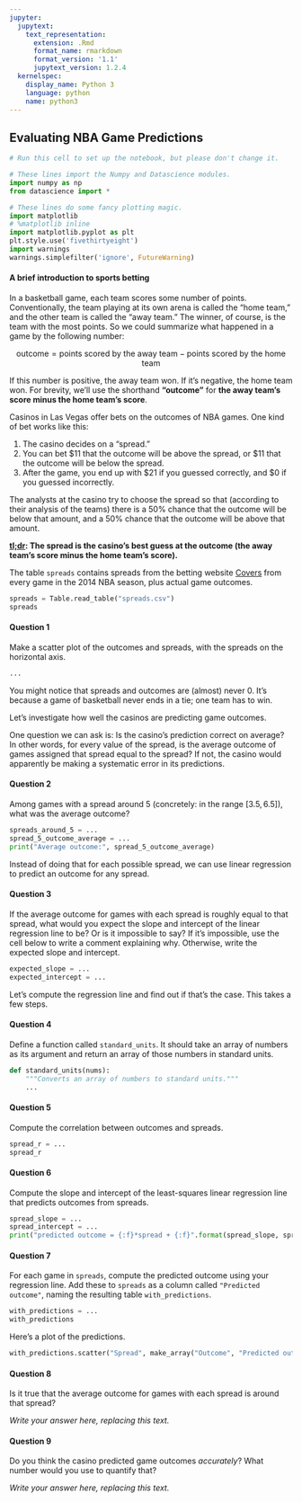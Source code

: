 ```yaml
---
jupyter:
  jupytext:
    text_representation:
      extension: .Rmd
      format_name: rmarkdown
      format_version: '1.1'
      jupytext_version: 1.2.4
  kernelspec:
    display_name: Python 3
    language: python
    name: python3
---
```


<div class="hide">\pagebreak</div>
## Evaluating NBA Game Predictions

```python
# Run this cell to set up the notebook, but please don't change it.

# These lines import the Numpy and Datascience modules.
import numpy as np
from datascience import *

# These lines do some fancy plotting magic.
import matplotlib
# %matplotlib inline
import matplotlib.pyplot as plt
plt.style.use('fivethirtyeight')
import warnings
warnings.simplefilter('ignore', FutureWarning)
```

#### A brief introduction to sports betting
In a basketball game, each team scores some number of points.  Conventionally, the team playing at its own arena is called the "home team," and the other team is called the "away team."  The winner, of course, is the team with the most points.  So we could summarize what happened in a game by the following number:

$$\text{outcome} = \text{points scored by the away team} - \text{points scored by the home team}$$

If this number is positive, the away team won.  If it's negative, the home team won.  For brevity, we'll use the shorthand **"outcome"** for **the away team's score minus the home team's score**.

Casinos in Las Vegas offer bets on the outcomes of NBA games.  One kind of bet works like this:

1. The casino decides on a "spread."
2. You can bet \$11 that the outcome will be above the spread, or \$11 that the outcome will be below the spread.
3. After the game, you end up with \$21 if you guessed correctly, and \$0 if you guessed incorrectly.

The analysts at the casino try to choose the spread so that (according to their analysis of the teams) there is a 50% chance that the outcome will be below that amount, and a 50% chance that the outcome will be above that amount.

**[tl;dr](https://en.wikipedia.org/wiki/Wikipedia:Too_long;_didn%27t_read): The spread is the casino's best guess at the outcome (the away team's score minus the home team's score).**

The table `spreads` contains spreads from the betting website [Covers](http://www.covers.com) from every game in the 2014 NBA season, plus actual game outcomes.  

```python
spreads = Table.read_table("spreads.csv")
spreads
```

<div class="hide">\pagebreak</div>
#### Question 1
Make a scatter plot of the outcomes and spreads, with the spreads on the horizontal axis.

```python
...
```

<div class="hide">\pagebreak</div>
You might notice that spreads and outcomes are (almost) never 0.  It's because a game of basketball never ends in a tie; one team has to win.

Let's investigate how well the casinos are predicting game outcomes.

One question we can ask is: Is the casino's prediction correct on average? In other words, for every value of the spread, is the average outcome of games assigned that spread equal to the spread? If not, the casino would apparently be making a systematic error in its predictions.

#### Question 2
Among games with a spread around 5 (concretely: in the range $[3.5, 6.5]$), what was the average outcome?

```python
spreads_around_5 = ...
spread_5_outcome_average = ...
print("Average outcome:", spread_5_outcome_average)
```

Instead of doing that for each possible spread, we can use linear regression to predict an outcome for any spread.


<div class="hide">\pagebreak</div>
#### Question 3
If the average outcome for games with each spread is roughly equal to that spread, what would you expect the slope and intercept of the linear regression line to be?  Or is it impossible to say?  If it's impossible, use the cell below to write a comment explaining why.  Otherwise, write the expected slope and intercept.

```python
expected_slope = ...
expected_intercept = ...
```

Let's compute the regression line and find out if that's the case.  This takes a few steps.


<div class="hide">\pagebreak</div>
#### Question 4
Define a function called `standard_units`.  It should take an array of numbers as its argument and return an array of those numbers in standard units.

```python
def standard_units(nums):
    """Converts an array of numbers to standard units."""
    ...
```

<div class="hide">\pagebreak</div>
#### Question 5
Compute the correlation between outcomes and spreads.

```python
spread_r = ...
spread_r
```

<div class="hide">\pagebreak</div>
#### Question 6
Compute the slope and intercept of the least-squares linear regression line that predicts outcomes from spreads.

```python
spread_slope = ...
spread_intercept = ...
print("predicted outcome = {:f}*spread + {:f}".format(spread_slope, spread_intercept))
```

<div class="hide">\pagebreak</div>
#### Question 7
For each game in `spreads`, compute the predicted outcome using your regression line.  Add these to `spreads` as a column called `"Predicted outcome"`, naming the resulting table `with_predictions`.

```python
with_predictions = ...
with_predictions
```

Here's a plot of the predictions.

```python
with_predictions.scatter("Spread", make_array("Outcome", "Predicted outcome"))
```

<div class="hide">\pagebreak</div>
#### Question 8
Is it true that the average outcome for games with each spread is around that spread?


*Write your answer here, replacing this text.*


<div class="hide">\pagebreak</div>
#### Question 9
Do you think the casino predicted game outcomes *accurately*?  What number would you use to quantify that?


*Write your answer here, replacing this text.*
